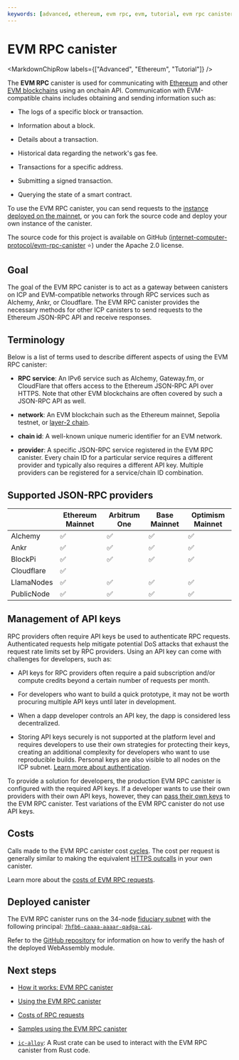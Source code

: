 ```yaml
---
keywords: [advanced, ethereum, evm rpc, evm, tutorial, evm rpc canister, what is the evm rpc canister, evm, rpc, ethereum integration, ethereum evm]
---
```



# EVM RPC canister

<MarkdownChipRow labels={["Advanced", "Ethereum", "Tutorial"]} />

The **EVM RPC** canister is used for communicating with [Ethereum](https://ethereum.org/en/) and other [EVM blockchains](https://chainlist.org/?testnets=true) using an onchain API. Communication with EVM-compatible chains includes obtaining and sending information such as:

- The logs of a specific block or transaction.

- Information about a block.

- Details about a transaction.

- Historical data regarding the network's gas fee.

- Transactions for a specific address.

- Submitting a signed transaction.

- Querying the state of a smart contract.

To use the EVM RPC canister, you can send requests to the [instance deployed on the mainnet](https://dashboard.internetcomputer.org/canister/7hfb6-caaaa-aaaar-qadga-cai), or you can fork the source code and deploy your own instance of the canister.

The source code for this project is available on GitHub ([internet-computer-protocol/evm-rpc-canister](https://github.com/internet-computer-protocol/evm-rpc-canister) ⭐️) under the Apache 2.0 license.

## Goal

The goal of the EVM RPC canister is to act as a gateway between canisters on ICP and EVM-compatible networks through RPC services such as Alchemy, Ankr, or Cloudflare. The EVM RPC canister provides the necessary methods for other ICP canisters to send requests to the Ethereum JSON-RPC API and receive responses.

## Terminology

Below is a list of terms used to describe different aspects of using the EVM RPC canister:

- **RPC service**: An IPv6 service such as Alchemy, Gateway.fm, or CloudFlare that offers access to the Ethereum JSON-RPC API over HTTPS. Note that other EVM blockchains are often covered by such a JSON-RPC API as well.

- **network**: An EVM blockchain such as the Ethereum mainnet, Sepolia testnet, or [layer-2 chain](https://www.investopedia.com/what-are-layer-1-and-layer-2-blockchain-scaling-solutions-7104877).

- **chain id**: A well-known unique numeric identifier for an EVM network.

- **provider**: A specific JSON-RPC service registered in the EVM RPC canister. Every chain ID for a particular service requires a different provider and typically also requires a different API key. Multiple providers can be registered for a service/chain ID combination.

## Supported JSON-RPC providers


|            | Ethereum Mainnet | Arbitrum One | Base Mainnet | Optimism Mainnet |
|------------|------------------|--------------|--------------|------------------|
| Alchemy    | ✅                | ✅            | ✅            | ✅                |
| Ankr       | ✅                | ✅            | ✅            | ✅                |
| BlockPi    | ✅                | ✅            | ✅            | ✅                |
| Cloudflare | ✅                |              |              |                  |
| LlamaNodes | ✅                | ✅            | ✅            | ✅                |
| PublicNode | ✅                | ✅            | ✅            | ✅                |

## Management of API keys

RPC providers often require API keys be used to authenticate RPC requests. Authenticated requests help mitigate potential DoS attacks that exhaust the request rate limits set by RPC providers. Using an API key can come with challenges for developers, such as:

- API keys for RPC providers often require a paid subscription and/or compute credits beyond a certain number of requests per month.

- For developers who want to build a quick prototype, it may not be worth procuring multiple API keys until later in development.

- When a dapp developer controls an API key, the dapp is considered less decentralized.

- Storing API keys securely is not supported at the platform level and requires developers to use their own strategies for protecting their keys, creating an additional complexity for developers who want to use reproducible builds. Personal keys are also visible to all nodes on the ICP subnet. [Learn more about authentication](how-it-works.mdx#authentication).

To provide a solution for developers, the production EVM RPC canister is configured with the required API keys. If a developer wants to use their own providers with their own API keys, however, they can [pass their own keys](evm-rpc-canister.mdx#replacing-api-keys) to the EVM RPC canister. Test variations of the EVM RPC canister do not use API keys.

## Costs

Calls made to the EVM RPC canister cost [cycles](/docs/current/building-dapps/getting-started/tokens-and-cycles). The cost per request is generally similar to making the equivalent [HTTPS outcalls](/docs/current/references/https-outcalls-how-it-works#pricing) in your own canister.

Learn more about the [costs of EVM RPC requests](costs.mdx).

## Deployed canister

The EVM RPC canister runs on the 34-node [fiduciary subnet](https://internetcomputer.org/docs/current/building-dapps/launching-dapps/subnets/subnet-types#fiduciary-subnets) with the following principal: [`7hfb6-caaaa-aaaar-qadga-cai`](https://dashboard.internetcomputer.org/canister/7hfb6-caaaa-aaaar-qadga-cai).

Refer to the [GitHub repository](https://github.com/internet-computer-protocol/evm-rpc-canister?tab=readme-ov-file#reproducible-builds) for information on how to verify the hash of the deployed WebAssembly module.

## Next steps

- [How it works: EVM RPC canister](how-it-works.mdx)

- [Using the EVM RPC canister](evm-rpc-canister.mdx)

- [Costs of RPC requests](costs.mdx)

- [Samples using the EVM RPC canister](samples.mdx)

- [`ic-alloy`](https://github.com/ic-alloy): A Rust crate can be used to interact with the EVM RPC canister from Rust code.